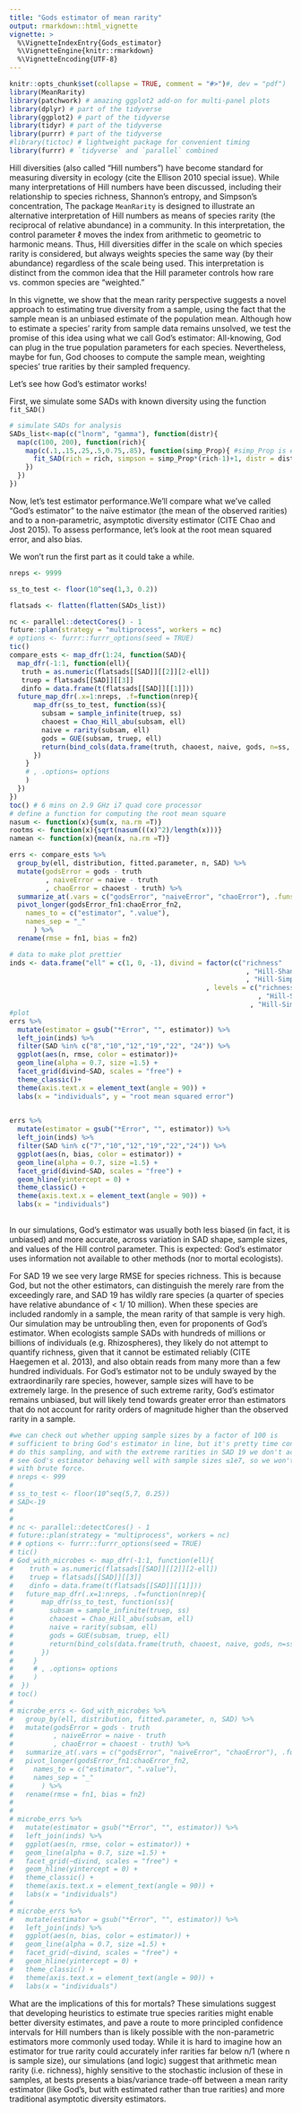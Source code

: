 ```yaml
---
title: "Gods estimator of mean rarity"
output: rmarkdown::html_vignette
vignette: >
  %\VignetteIndexEntry{Gods_estimator}
  %\VignetteEngine{knitr::rmarkdown}
  %\VignetteEncoding{UTF-8}
---
```


```r
knitr::opts_chunk$set(collapse = TRUE, comment = "#>")#, dev = "pdf")
library(MeanRarity)
library(patchwork) # amazing ggplot2 add-on for multi-panel plots
library(dplyr) # part of the tidyverse
library(ggplot2) # part of the tidyverse
library(tidyr) # part of the tidyverse
library(purrr) # part of the tidyverse
#library(tictoc) # lightweight package for convenient timing
library(furrr) # `tidyverse` and `parallel` combined
```
Hill diversities (also called "Hill numbers") have become standard for measuring
diversity in ecology (cite the Ellison 2010 special issue). While many
interpretations of Hill numbers have been discussed, including their
relationship to species richness, Shannon’s entropy, and Simpson’s
concentration, The package `MeanRarity` is designed to illustrate an alternative
interpretation of Hill numbers as means of species rarity (the reciprocal of
relative abundance) in a community. In this interpretation, the control
parameter $\ell$ moves the index from arithmetic to geometric to harmonic means.
Thus, Hill diversities differ in the scale on which species rarity is considered,
but always weights species the same way (by their abundance) regardless of the
scale being used. This interpretation is distinct from the common idea that the
Hill parameter controls how rare vs. common species are “weighted.”

In this vignette, we show that the mean rarity perspective suggests a novel
approach to estimating true diversity from a sample, using the fact that the
sample mean is an unbiased estimate of the population mean. Although how to
estimate a species’ rarity from sample data remains unsolved, we test the
promise of this idea using what we call God’s estimator: All-knowing, God can
plug in the true population parameters for each species. Nevertheless, maybe for
fun, God chooses to compute the sample mean, weighting species’ true rarities by
their sampled frequency.

Let's see how God's estimator works!

First, we simulate some SADs with known diversity using the function `fit_SAD()`

```r

# simulate SADs for analysis
SADs_list<-map(c("lnorm", "gamma"), function(distr){
  map(c(100, 200), function(rich){
    map(c(.1,.15,.25,.5,0.75,.85), function(simp_Prop){ #simp_Prop is evenness
      fit_SAD(rich = rich, simpson = simp_Prop*(rich-1)+1, distr = distr)
    })
  })
})

```

Now, let's test estimator performance.We'll compare what we've called "God's 
estimator" to the naïve estimator (the mean of the observed rarities) and to a
non-parametric, asymptotic diversity estimator (CITE Chao and Jost 2015). To 
assess performance, let's look at the root mean squared error, and also bias.

We won't run the first part as it could take a while.
```r

nreps <- 9999

ss_to_test <- floor(10^seq(1,3, 0.2))

flatsads <- flatten(flatten(SADs_list))

nc <- parallel::detectCores() - 1
future::plan(strategy = "multiprocess", workers = nc)
# options <- furrr::furrr_options(seed = TRUE)
tic()
compare_ests <- map_dfr(1:24, function(SAD){
  map_dfr(-1:1, function(ell){
   truth = as.numeric(flatsads[[SAD]][[2]][2-ell])
   truep = flatsads[[SAD]][[3]]
   dinfo = data.frame(t(flatsads[[SAD]][[1]]))
  future_map_dfr(.x=1:nreps, .f=function(nrep){
      map_dfr(ss_to_test, function(ss){
        subsam = sample_infinite(truep, ss)
        chaoest = Chao_Hill_abu(subsam, ell)
        naive = rarity(subsam, ell)
        gods = GUE(subsam, truep, ell)
        return(bind_cols(data.frame(truth, chaoest, naive, gods, n=ss, ell, SAD), dinfo))
      })
    }
    # , .options= options
    )
  })
})
toc() # 6 mins on 2.9 GHz i7 quad core processor
# define a function for computing the root mean square
nasum <- function(x){sum(x, na.rm =T)}
rootms <- function(x){sqrt(nasum(((x)^2)/length(x)))}
namean <- function(x){mean(x, na.rm =T)}

errs <- compare_ests %>% 
  group_by(ell, distribution, fitted.parameter, n, SAD) %>% 
  mutate(godsError = gods - truth
         , naiveError = naive - truth
         , chaoError = chaoest - truth) %>% 
  summarize_at(.vars = c("godsError", "naiveError", "chaoError"), .funs = c(rootms, namean)) %>% 
  pivot_longer(godsError_fn1:chaoError_fn2,
    names_to = c("estimator", ".value"),
    names_sep = "_"
      ) %>% 
  rename(rmse = fn1, bias = fn2)
```

```r
# data to make plot prettier
inds <- data.frame("ell" = c(1, 0, -1), divind = factor(c("richness"
                                                           , "Hill-Shannon"
                                                           , "Hill-Simpson")
                                                 , levels = c("richness"
                                                              , "Hill-Shannon"
                                                            , "Hill-Simpson")))
#plot
errs %>% 
  mutate(estimator = gsub("*Error", "", estimator)) %>%  
  left_join(inds) %>% 
  filter(SAD %in% c("8","10","12","19","22", "24")) %>%
  ggplot(aes(n, rmse, color = estimator))+
  geom_line(alpha = 0.7, size =1.5) +
  facet_grid(divind~SAD, scales = "free") +
  theme_classic()+
  theme(axis.text.x = element_text(angle = 90)) +
  labs(x = "individuals", y = "root mean squared error")
  
```
```r


errs %>% 
  mutate(estimator = gsub("*Error", "", estimator)) %>%  
  left_join(inds) %>% 
  filter(SAD %in% c("7","10","12","19","22","24")) %>%
  ggplot(aes(n, bias, color = estimator)) +
  geom_line(alpha = 0.7, size =1.5) +
  facet_grid(divind~SAD, scales = "free") +
  geom_hline(yintercept = 0) +
  theme_classic() +
  theme(axis.text.x = element_text(angle = 90)) +
  labs(x = "individuals")
  
```


In our simulations, God’s estimator was usually both less biased (in fact, it is
unbiased) and more accurate, across variation in SAD shape,
sample sizes, and values of the Hill control parameter. This is expected:
God’s estimator uses information not available to other methods (nor to mortal
ecologists). 

For SAD 19 we see very large RMSE for species richness. This is because God, but
not the other estimators, can distinguish the merely rare from the exceedingly
rare, and SAD 19 has wildly rare species (a quarter of species have relative
abundance of < 1/ 10 million). When these species are included randomly in a
sample, the mean rarity of that sample is very high. Our simulation may be
untroubling then, even for proponents of God's estimator. When ecologists sample
SADs with hundreds of millions or billions of individuals (e.g. Rhizospheres),
they likely do not attempt to quantify richness, given that it cannot be
estimated reliably (CITE Haegemen et al. 2013),  and also obtain reads from many
more than a few hundred individuals. For God's estimator not to be unduly
swayed by the extraordinarily rare species, however, sample sizes will have to
be extremely large. In the presence of such extreme rarity, God's estimator
remains unbiased, but will likely tend towards greater error than estimators
that do not account for rarity orders of magnitude higher than the observed
rarity in a sample. 

```r
#we can check out whether upping sample sizes by a factor of 100 is 
# sufficient to bring God's estimator in line, but it's pretty time consuming to 
# do this sampling, and with the extreme rarities in SAD 19 we don't actually 
# see God's estimator behaving well with sample sizes ≤1e7, so we won't do this 
# with brute force.
# nreps <- 999
# 
# ss_to_test <- floor(10^seq(5,7, 0.25))
# SAD<-19
# 
# 
# nc <- parallel::detectCores() - 1
# future::plan(strategy = "multiprocess", workers = nc)
# # options <- furrr::furrr_options(seed = TRUE)
# tic()
# God_with_microbes <- map_dfr(-1:1, function(ell){
#    truth = as.numeric(flatsads[[SAD]][[2]][2-ell])
#    truep = flatsads[[SAD]][[3]]
#    dinfo = data.frame(t(flatsads[[SAD]][[1]]))
#   future_map_dfr(.x=1:nreps, .f=function(nrep){
#       map_dfr(ss_to_test, function(ss){
#         subsam = sample_infinite(truep, ss)
#         chaoest = Chao_Hill_abu(subsam, ell)
#         naive = rarity(subsam, ell)
#         gods = GUE(subsam, truep, ell)
#         return(bind_cols(data.frame(truth, chaoest, naive, gods, n=ss, ell, SAD), dinfo))
#       })
#     }
#     # , .options= options
#     )
#  })
# toc()
# 
# microbe_errs <- God_with_microbes %>% 
#   group_by(ell, distribution, fitted.parameter, n, SAD) %>% 
#   mutate(godsError = gods - truth
#          , naiveError = naive - truth
#          , chaoError = chaoest - truth) %>% 
#   summarize_at(.vars = c("godsError", "naiveError", "chaoError"), .funs = c(rootms, namean)) %>% 
#   pivot_longer(godsError_fn1:chaoError_fn2,
#     names_to = c("estimator", ".value"),
#     names_sep = "_"
#       ) %>% 
#   rename(rmse = fn1, bias = fn2)
# 
# 
# microbe_errs %>% 
#   mutate(estimator = gsub("*Error", "", estimator)) %>%  
#   left_join(inds) %>% 
#   ggplot(aes(n, rmse, color = estimator)) +
#   geom_line(alpha = 0.7, size =1.5) +
#   facet_grid(~divind, scales = "free") +
#   geom_hline(yintercept = 0) +
#   theme_classic() +
#   theme(axis.text.x = element_text(angle = 90)) +
#   labs(x = "individuals")
# 
# microbe_errs %>% 
#   mutate(estimator = gsub("*Error", "", estimator)) %>%  
#   left_join(inds) %>% 
#   ggplot(aes(n, bias, color = estimator)) +
#   geom_line(alpha = 0.7, size =1.5) +
#   facet_grid(~divind, scales = "free") +
#   geom_hline(yintercept = 0) +
#   theme_classic() +
#   theme(axis.text.x = element_text(angle = 90)) +
#   labs(x = "individuals")
````



What are the implications of this for mortals? These simulations suggest that
developing heuristics to estimate true species rarities might enable 
better diversity estimates, and pave a route to more principled confidence
intervals for Hill numbers than is likely possible with the non-parametric
estimators more commonly used today. While it is hard to imagine how an
estimator for true rarity could accurately infer rarities far below n/1 (where n
is sample size), our simulations (and logic) suggest that arithmetic mean rarity
(i.e. richness), highly sensitive to the stochastic inclusion of these in
samples, at bests presents a bias/variance trade-off between a mean rarity
estimator (like God's, but with estimated rather than true rarities) and more 
traditional asymptotic diversity estimators.
